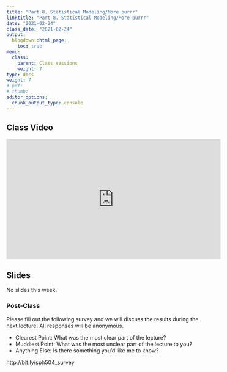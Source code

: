 ```yaml
---
title: "Part 8. Statistical Modeling/More purrr"
linktitle: "Part 8. Statistical Modeling/More purrr"
date: "2021-02-24"
class_date: "2021-02-24"
output:
  blogdown::html_page:
    toc: true
menu:
  class:
    parent: Class sessions
    weight: 7
type: docs
weight: 7
# pdf: 
# thumb: 
editor_options: 
  chunk_output_type: console
---
```


## Class Video

<iframe width="560" height="315" src="https://www.youtube.com/embed/CcEqOLNT77g" frameborder="0" allow="accelerometer; autoplay; clipboard-write; encrypted-media; gyroscope; picture-in-picture" allowfullscreen></iframe>

## Slides

No slides this week.


### Post-Class

Please fill out the following survey and we will discuss the results during the next lecture. All responses will be anonymous.

- Clearest Point: What was the most clear part of the lecture?
- Muddiest Point: What was the most unclear part of the lecture to you?
- Anything Else: Is there something you'd like me to know?

http://bit.ly/sph504_survey

